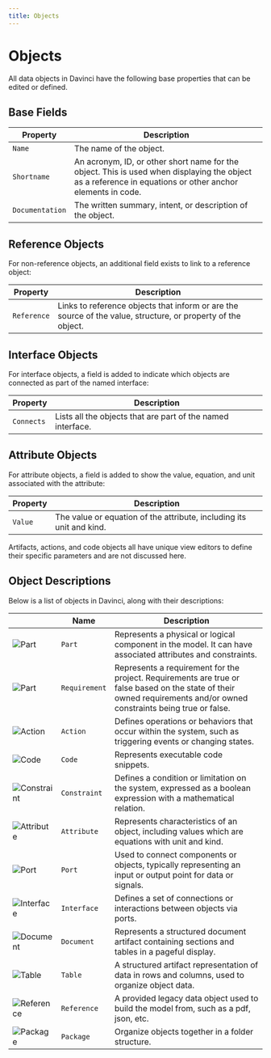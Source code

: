 ```yaml
---
title: Objects
---
```


# Objects

All data objects in Davinci have the following base properties that can be edited or defined.

## Base Fields

| Property        | Description                                                                                     |
| --------------- | ----------------------------------------------------------------------------------------------- |
| `Name`          | The name of the object.                                                                          |
| `Shortname`     | An acronym, ID, or other short name for the object. This is used when displaying the object as a reference in equations or other anchor elements in code. |
| `Documentation` | The written summary, intent, or description of the object.                                        |

## Reference Objects

For non-reference objects, an additional field exists to link to a reference object:

| Property    | Description                                                                                     |
| ----------- | ----------------------------------------------------------------------------------------------- |
| `Reference` | Links to reference objects that inform or are the source of the value, structure, or property of the object. |

## Interface Objects

For interface objects, a field is added to indicate which objects are connected as part of the named interface:

| Property    | Description                                                                                     |
| ----------- | ----------------------------------------------------------------------------------------------- |
| `Connects`  | Lists all the objects that are part of the named interface.                                     |

## Attribute Objects

For attribute objects, a field is added to show the value, equation, and unit associated with the attribute:

| Property    | Description                                                                                     |
| ----------- | ----------------------------------------------------------------------------------------------- |
| `Value`     | The value or equation of the attribute, including its unit and kind.                             |

<Note>Artifacts, actions, and code objects all have unique view editors to define their specific parameters and are not discussed here.</Note>

## Object Descriptions

Below is a list of objects in Davinci, along with their descriptions:

|  | Name       | Description                                                                                     |
| -- | ---------- | ----------------------------------------------------------------------------------------------- |
| ![Part](images/objections/part.svg) | `Part`      | Represents a physical or logical component in the model. It can have associated attributes and constraints. |
| ![Part](images/objections/requirement.svg) | `Requirement`      | Represents a requirement for the project. Requirements are true or false based on the state of their owned requirements and/or owned constraints being true or false. |
| ![Action](images/objections/action.svg) | `Action`    | Defines operations or behaviors that occur within the system, such as triggering events or changing states. |
| ![Code](images/objections/code.svg) | `Code`      | Represents executable code snippets. |
| ![Constraint](images/objections/constraint.svg) | `Constraint` | Defines a condition or limitation on the system, expressed as a boolean expression with a mathematical relation. |
| ![Attribute](images/objections/attribute.svg) | `Attribute` | Represents characteristics of an object, including values which are equations with unit and kind. |
| ![Port](images/objections/port.svg) | `Port`      | Used to connect components or objects, typically representing an input or output point for data or signals. |
| ![Interface](images/objections/interface.svg) | `Interface` | Defines a set of connections or interactions between objects via ports. |
| ![Document](images/objections/document.svg) | `Document`  | Represents a structured document artifact containing sections and tables in a pageful display. |
| ![Table](images/objections/table.svg) | `Table`     | A structured artifact representation of data in rows and columns, used to organize object data. |
| ![Reference](images/objections/reference.svg) | `Reference` | A provided legacy data object used to build the model from, such as a pdf, json, etc.  |
| ![Package](images/objections/package.svg) | `Package`   | Organize objects together in a folder structure. |

